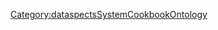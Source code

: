 {{{info|add title=New UseCase|edit title=Edit UseCase|page name=C<unique number;random;10>}}}

{{FormHeader|UseCase}}
{{StandardFormSections}}
{{FormFooter}}

<noinclude>[[Category:dataspectsSystemCookbookOntology]]</noinclude>
